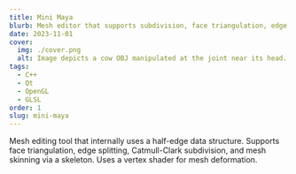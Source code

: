 ```yaml
---
title: Mini Maya
blurb: Mesh editor that supports subdivision, face triangulation, edge splitting, skinning via skeletons, and more.
date: 2023-11-01
cover:
  img: ./cover.png
  alt: Image depicts a cow OBJ manipulated at the joint near its head.
tags:
  - C++
  - Qt
  - OpenGL
  - GLSL
order: 1
slug: mini-maya
---
```


Mesh editing tool that internally uses a half-edge data structure. Supports face triangulation, edge splitting, Catmull-Clark subdivision, and mesh skinning via a skeleton. Uses a vertex shader for mesh deformation.